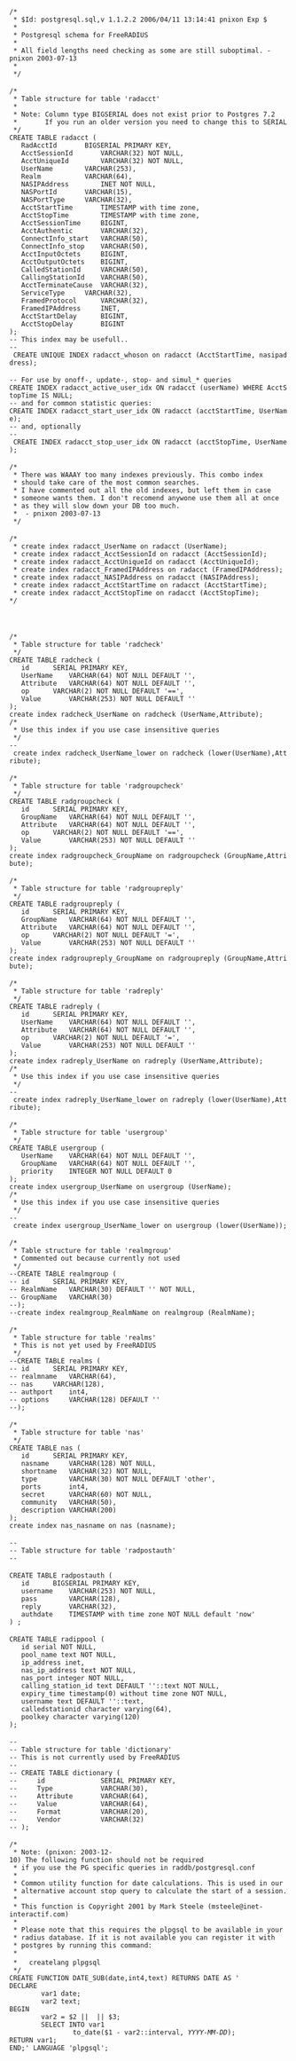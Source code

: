 {{Default in the server source|raddb/sql/postgresql/schema.sql}}

 /*
  * $Id: postgresql.sql,v 1.1.2.2 2006/04/11 13:14:41 pnixon Exp $
  *
  * Postgresql schema for FreeRADIUS
  *
  * All field lengths need checking as some are still suboptimal. -pnixon 2003-07-13
  *
  */
 
 /*
  * Table structure for table 'radacct'
  *
  * Note: Column type BIGSERIAL does not exist prior to Postgres 7.2
  *       If you run an older version you need to change this to SERIAL
  */
 CREATE TABLE radacct (
 	RadAcctId		BIGSERIAL PRIMARY KEY,
 	AcctSessionId		VARCHAR(32) NOT NULL,
 	AcctUniqueId		VARCHAR(32) NOT NULL,
 	UserName		VARCHAR(253),
 	Realm			VARCHAR(64),
 	NASIPAddress		INET NOT NULL,
 	NASPortId		VARCHAR(15),
 	NASPortType		VARCHAR(32),
 	AcctStartTime		TIMESTAMP with time zone,
 	AcctStopTime		TIMESTAMP with time zone,
 	AcctSessionTime		BIGINT,
 	AcctAuthentic		VARCHAR(32),
 	ConnectInfo_start	VARCHAR(50),
 	ConnectInfo_stop	VARCHAR(50),
 	AcctInputOctets		BIGINT,
 	AcctOutputOctets	BIGINT,
 	CalledStationId		VARCHAR(50),
 	CallingStationId	VARCHAR(50),
 	AcctTerminateCause	VARCHAR(32),
 	ServiceType		VARCHAR(32),
 	FramedProtocol		VARCHAR(32),
 	FramedIPAddress		INET,
 	AcctStartDelay		BIGINT,
 	AcctStopDelay		BIGINT
 );
 -- This index may be usefull..
 -- CREATE UNIQUE INDEX radacct_whoson on radacct (AcctStartTime, nasipaddress);
 
 -- For use by onoff-, update-, stop- and simul_* queries
 CREATE INDEX radacct_active_user_idx ON radacct (userName) WHERE AcctStopTime IS NULL;
 -- and for common statistic queries:
 CREATE INDEX radacct_start_user_idx ON radacct (acctStartTime, UserName);
 -- and, optionally
 -- CREATE INDEX radacct_stop_user_idx ON radacct (acctStopTime, UserName);
 
 /*
  * There was WAAAY too many indexes previously. This combo index
  * should take care of the most common searches.
  * I have commented out all the old indexes, but left them in case
  * someone wants them. I don't recomend anywone use them all at once
  * as they will slow down your DB too much.
  *  - pnixon 2003-07-13
  */
 
 /*
  * create index radacct_UserName on radacct (UserName);
  * create index radacct_AcctSessionId on radacct (AcctSessionId);
  * create index radacct_AcctUniqueId on radacct (AcctUniqueId);
  * create index radacct_FramedIPAddress on radacct (FramedIPAddress);
  * create index radacct_NASIPAddress on radacct (NASIPAddress);
  * create index radacct_AcctStartTime on radacct (AcctStartTime);
  * create index radacct_AcctStopTime on radacct (AcctStopTime);
 */
 
 
 
 /*
  * Table structure for table 'radcheck'
  */
 CREATE TABLE radcheck (
 	id		SERIAL PRIMARY KEY,
 	UserName	VARCHAR(64) NOT NULL DEFAULT '',
 	Attribute	VARCHAR(64) NOT NULL DEFAULT '',
 	op		VARCHAR(2) NOT NULL DEFAULT '==',
 	Value		VARCHAR(253) NOT NULL DEFAULT ''
 );
 create index radcheck_UserName on radcheck (UserName,Attribute);
 /*
  * Use this index if you use case insensitive queries
  */
 -- create index radcheck_UserName_lower on radcheck (lower(UserName),Attribute);
 
 /*
  * Table structure for table 'radgroupcheck'
  */
 CREATE TABLE radgroupcheck (
 	id		SERIAL PRIMARY KEY,
 	GroupName	VARCHAR(64) NOT NULL DEFAULT '',
 	Attribute	VARCHAR(64) NOT NULL DEFAULT '',
 	op		VARCHAR(2) NOT NULL DEFAULT '==',
 	Value		VARCHAR(253) NOT NULL DEFAULT ''
 );
 create index radgroupcheck_GroupName on radgroupcheck (GroupName,Attribute);
 
 /*
  * Table structure for table 'radgroupreply'
  */
 CREATE TABLE radgroupreply (
 	id		SERIAL PRIMARY KEY,
 	GroupName	VARCHAR(64) NOT NULL DEFAULT '',
 	Attribute	VARCHAR(64) NOT NULL DEFAULT '',
 	op		VARCHAR(2) NOT NULL DEFAULT '=',
 	Value		VARCHAR(253) NOT NULL DEFAULT ''
 );
 create index radgroupreply_GroupName on radgroupreply (GroupName,Attribute);
 
 /*
  * Table structure for table 'radreply'
  */
 CREATE TABLE radreply (
 	id		SERIAL PRIMARY KEY,
 	UserName	VARCHAR(64) NOT NULL DEFAULT '',
 	Attribute	VARCHAR(64) NOT NULL DEFAULT '',
 	op		VARCHAR(2) NOT NULL DEFAULT '=',
 	Value		VARCHAR(253) NOT NULL DEFAULT ''
 );
 create index radreply_UserName on radreply (UserName,Attribute);
 /*
  * Use this index if you use case insensitive queries
  */
 -- create index radreply_UserName_lower on radreply (lower(UserName),Attribute);
 
 /*
  * Table structure for table 'usergroup'
  */
 CREATE TABLE usergroup (
 	UserName	VARCHAR(64) NOT NULL DEFAULT '',
 	GroupName	VARCHAR(64) NOT NULL DEFAULT '',
 	priority	INTEGER NOT NULL DEFAULT 0
 );
 create index usergroup_UserName on usergroup (UserName);
 /*
  * Use this index if you use case insensitive queries
  */
 -- create index usergroup_UserName_lower on usergroup (lower(UserName));
 
 /*
  * Table structure for table 'realmgroup'
  * Commented out because currently not used
  */
 --CREATE TABLE realmgroup (
 --	id		SERIAL PRIMARY KEY,
 --	RealmName	VARCHAR(30) DEFAULT '' NOT NULL,
 --	GroupName	VARCHAR(30)
 --);
 --create index realmgroup_RealmName on realmgroup (RealmName);
 
 /*
  * Table structure for table 'realms'
  * This is not yet used by FreeRADIUS
  */
 --CREATE TABLE realms (
 --	id		SERIAL PRIMARY KEY,
 --	realmname	VARCHAR(64),
 --	nas		VARCHAR(128),
 --	authport	int4,
 --	options		VARCHAR(128) DEFAULT ''
 --);
 
 /*
  * Table structure for table 'nas'
  */
 CREATE TABLE nas (
 	id		SERIAL PRIMARY KEY,
 	nasname		VARCHAR(128) NOT NULL,
 	shortname	VARCHAR(32) NOT NULL,
 	type		VARCHAR(30) NOT NULL DEFAULT 'other',
 	ports		int4,
 	secret		VARCHAR(60) NOT NULL,
 	community	VARCHAR(50),
 	description	VARCHAR(200)
 );
 create index nas_nasname on nas (nasname);
 
 --
 -- Table structure for table 'radpostauth'
 --
 
 CREATE TABLE radpostauth (
 	id		BIGSERIAL PRIMARY KEY,
 	username	VARCHAR(253) NOT NULL,
 	pass		VARCHAR(128),
 	reply		VARCHAR(32),
 	authdate	TIMESTAMP with time zone NOT NULL default 'now'
 ) ;
 
 CREATE TABLE radippool (
 	id serial NOT NULL,
 	pool_name text NOT NULL,
 	ip_address inet,
 	nas_ip_address text NOT NULL,
 	nas_port integer NOT NULL,
 	calling_station_id text DEFAULT ''::text NOT NULL,
 	expiry_time timestamp(0) without time zone NOT NULL,
 	username text DEFAULT ''::text,
 	calledstationid character varying(64),
 	poolkey character varying(120)
 );
 
 --
 -- Table structure for table 'dictionary'
 -- This is not currently used by FreeRADIUS
 --
 -- CREATE TABLE dictionary (
 --     id              SERIAL PRIMARY KEY,
 --     Type            VARCHAR(30),
 --     Attribute       VARCHAR(64),
 --     Value           VARCHAR(64),
 --     Format          VARCHAR(20),
 --     Vendor          VARCHAR(32)
 -- );
 
 /*
  * Note: (pnixon: 2003-12-10) The following function should not be required
  * if you use the PG specific queries in raddb/postgresql.conf
  *
  * Common utility function for date calculations. This is used in our
  * alternative account stop query to calculate the start of a session.
  *
  * This function is Copyright 2001 by Mark Steele (msteele@inet-interactif.com)
  *
  * Please note that this requires the plpgsql to be available in your
  * radius database. If it is not available you can register it with
  * postgres by running this command:
  *
  *   createlang plpgsql <databasename>
  */
 CREATE FUNCTION DATE_SUB(date,int4,text) RETURNS DATE AS '
 DECLARE
         var1 date;
         var2 text;
 BEGIN
         var2 = $2 || '' '' || $3;
         SELECT INTO var1
                 to_date($1 - var2::interval, ''YYYY-MM-DD'');
 RETURN var1;
 END;' LANGUAGE 'plpgsql';